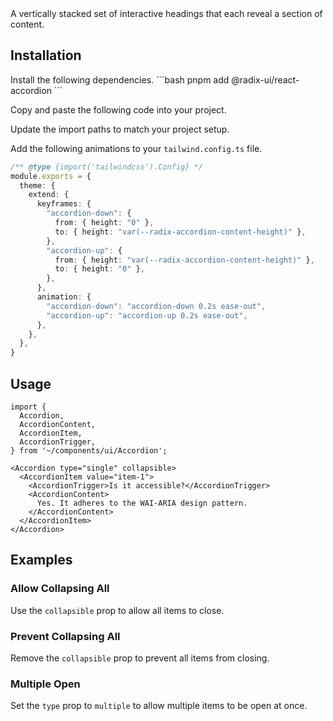 
<Title>Accordion</Title>
<Description>A vertically stacked set of interactive headings that each reveal a section of content.</Description>
<ComponentPreview id="accordion" />

## Installation
<Steps>
<StepTitle>Install the following dependencies.</StepTitle>
<StepContent>
```bash
pnpm add @radix-ui/react-accordion
```
</StepContent>

<StepTitle>Copy and paste the following code into your project.</StepTitle>
<StepContent>
<FileSource id="accordion" />
</StepContent>

<StepTitle>Update the import paths to match your project setup.</StepTitle>

<StepTitle>Add the following animations to your `tailwind.config.ts` file.</StepTitle>
<StepContent>
```ts
/** @type {import('tailwindcss').Config} */
module.exports = {
  theme: {
    extend: {
      keyframes: {
        "accordion-down": {
          from: { height: "0" },
          to: { height: "var(--radix-accordion-content-height)" },
        },
        "accordion-up": {
          from: { height: "var(--radix-accordion-content-height)" },
          to: { height: "0" },
        },
      },
      animation: {
        "accordion-down": "accordion-down 0.2s ease-out",
        "accordion-up": "accordion-up 0.2s ease-out",
      },
    },
  },
}
```
</StepContent>
</Steps>

## Usage

```tsx
import {
  Accordion,
  AccordionContent,
  AccordionItem,
  AccordionTrigger,
} from '~/components/ui/Accordion';
```

```tsx
<Accordion type="single" collapsible>
  <AccordionItem value="item-1">
    <AccordionTrigger>Is it accessible?</AccordionTrigger>
    <AccordionContent>
      Yes. It adheres to the WAI-ARIA design pattern.
    </AccordionContent>
  </AccordionItem>
</Accordion>
```

## Examples

### Allow Collapsing All
Use the `collapsible` prop to allow all items to close.
<ComponentPreview id="accordion" />

### Prevent Collapsing All
Remove the `collapsible` prop to prevent all items from closing.
<ComponentPreview id="accordionSingleNonCollapsible" />

### Multiple Open
Set the `type` prop to `multiple` to allow multiple items to be open at once.
<ComponentPreview id="accordionMultiple" />

<Footer nextLabel="Alert Dialog" nextHref="/docs/components/primitives/alert-dialog" />
